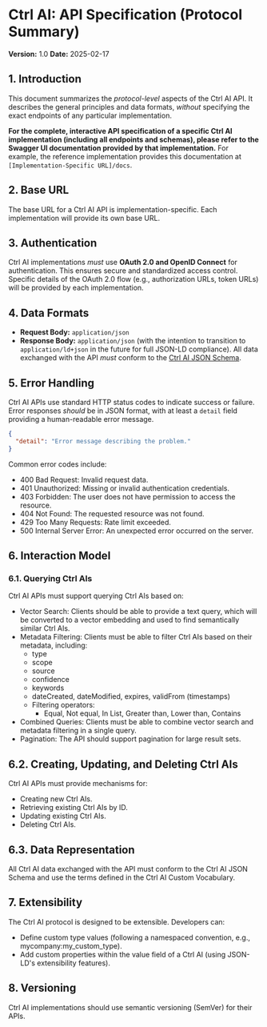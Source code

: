 
# Ctrl AI: API Specification (Protocol Summary)

**Version:** 1.0
**Date:** 2025-02-17

## 1. Introduction

This document summarizes the *protocol-level* aspects of the Ctrl AI API.  It describes the general principles and data formats, *without* specifying the exact endpoints of any particular implementation.

**For the complete, interactive API specification of a specific Ctrl AI implementation (including all endpoints and schemas), please refer to the Swagger UI documentation provided by that implementation.**  For example, the reference implementation provides this documentation at `[Implementation-Specific URL]/docs`.

## 2. Base URL

The base URL for a Ctrl AI API is implementation-specific.  Each implementation will provide its own base URL.

## 3. Authentication

Ctrl AI implementations *must* use **OAuth 2.0 and OpenID Connect** for authentication.  This ensures secure and standardized access control.  Specific details of the OAuth 2.0 flow (e.g., authorization URLs, token URLs) will be provided by each implementation.

## 4. Data Formats

*   **Request Body:** `application/json`
*   **Response Body:** `application/json` (with the intention to transition to `application/ld+json` in the future for full JSON-LD compliance).  All data exchanged with the API *must* conform to the [Ctrl AI JSON Schema](.../path/to/schema.json).

## 5. Error Handling

Ctrl AI APIs use standard HTTP status codes to indicate success or failure.  Error responses *should* be in JSON format, with at least a `detail` field providing a human-readable error message.

```json
{
  "detail": "Error message describing the problem."
}
```

Common error codes include:

*   400 Bad Request: Invalid request data.
*   401 Unauthorized: Missing or invalid authentication credentials.
*   403 Forbidden: The user does not have permission to access the resource.
*   404 Not Found: The requested resource was not found.
*   429 Too Many Requests: Rate limit exceeded.
*   500 Internal Server Error: An unexpected error occurred on the server.

## 6. Interaction Model

### 6.1. Querying Ctrl AIs

Ctrl AI APIs must support querying Ctrl AIs based on:

*   Vector Search: Clients should be able to provide a text query, which will be converted to a vector embedding and used to find semantically similar Ctrl AIs.
*   Metadata Filtering: Clients must be able to filter Ctrl AIs based on their metadata, including:
    *   type
    *   scope
    *   source
    *   confidence
    *   keywords
    *   dateCreated, dateModified, expires, validFrom (timestamps)
    *   Filtering operators:
        *   Equal, Not equal, In List, Greater than, Lower than, Contains
*   Combined Queries: Clients must be able to combine vector search and metadata filtering in a single query.
*   Pagination: The API should support pagination for large result sets.

## 6.2. Creating, Updating, and Deleting Ctrl AIs

Ctrl AI APIs must provide mechanisms for:

*   Creating new Ctrl AIs.
*   Retrieving existing Ctrl AIs by ID.
*   Updating existing Ctrl AIs.
*   Deleting Ctrl AIs.

## 6.3. Data Representation

All Ctrl AI data exchanged with the API must conform to the Ctrl AI JSON Schema and use the terms defined in the Ctrl AI Custom Vocabulary.

## 7. Extensibility
The Ctrl AI protocol is designed to be extensible. Developers can:

*   Define custom type values (following a namespaced convention, e.g., mycompany:my_custom_type).
*   Add custom properties within the value field of a Ctrl AI (using JSON-LD's extensibility features).

## 8. Versioning

Ctrl AI implementations should use semantic versioning (SemVer) for their APIs.
